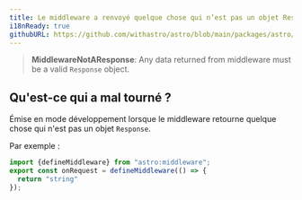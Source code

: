 ```yaml
---
title: Le middleware a renvoyé quelque chose qui n’est pas un objet Response.
i18nReady: true
githubURL: https://github.com/withastro/astro/blob/main/packages/astro/src/core/errors/errors-data.ts
---
```


> **MiddlewareNotAResponse**: Any data returned from middleware must be a valid `Response` object.

## Qu'est-ce qui a mal tourné ?
Émise en mode développement lorsque le middleware retourne quelque chose qui n'est pas un objet `Response`.

Par exemple :
```ts
import {defineMiddleware} from "astro:middleware";
export const onRequest = defineMiddleware(() => {
  return "string"
});
```
